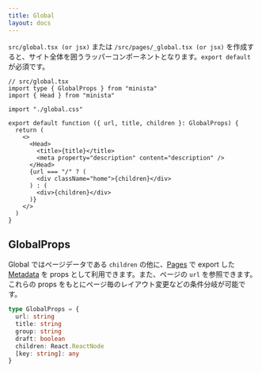 ```yaml
---
title: Global
layout: docs
---
```



`src/global.tsx (or jsx)` または `/src/pages/_global.tsx (or jsx)` を作成すると、サイト全体を囲うラッパーコンポーネントとなります。`export default` が必須です。

<InfoStaticPage />

```tsx
// src/global.tsx
import type { GlobalProps } from "minista"
import { Head } from "minista"

import "./global.css"

export default function ({ url, title, children }: GlobalProps) {
  return (
    <>
      <Head>
        <title>{title}</title>
        <meta property="description" content="description" />
      </Head>
      {url === "/" ? (
        <div className="home">{children}</div>
      ) : (
        <div>{children}</div>
      )}
    </>
  )
}
```

## GlobalProps

Global ではページデータである `children` の他に、[Pages](/docs/pages) で export した [Metadata](/docs/metadata) を props として利用できます。また、ページの `url` を参照できます。これらの props をもとにページ毎のレイアウト変更などの条件分岐が可能です。

```ts
type GlobalProps = {
  url: string
  title: string
  group: string
  draft: boolean
  children: React.ReactNode
  [key: string]: any
}
```
